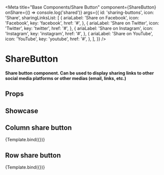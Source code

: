 
<Meta
  title="Base Components/Share Button"
  component={ShareButton}
  onShare={() => console.log('shared')}
  args={{
    id: 'sharing-buttons',
    icon: 'Share',
    sharingLinksList: [
      {
        ariaLabel: 'Share on Facebook',
        icon: 'Facebook',
        key: 'facebook',
        href: '#',
      },
      {
        ariaLabel: 'Share on Twitter',
        icon: 'Twitter',
        key: 'twitter',
        href: '#',
      },
      {
        ariaLabel: 'Share on Instagram',
        icon: 'Instagram',
        key: 'instagram',
        href: '#',
      },
      {
        ariaLabel: 'Share on YouTube',
        icon: 'YouTube',
        key: 'youtube',
        href: '#',
      },
    ],
  }}
/>


# ShareButton

#### Share button component. Can be used to display sharing links to other social media platforms or other medias (email, links, etc.)

## Props

<ArgTypes />

## Showcase

## Column share button

<Canvas>
  <Story
    name="Column Share Button"
    args={{
      tokens: {
        listDirection: 'column',
      },
      offset: 20,
    }}
  >
    {Template.bind({})}
  </Story>
</Canvas>

## Row share button

<Canvas>
  <Story
    name="Row Share Button"
    args={{
      tokens: {
        listDirection: 'row',
      },
    }}
  >
    {Template.bind({})}
  </Story>
</Canvas>
